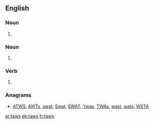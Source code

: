 ==English==

===Noun===
{{en-noun|tawses}}

# {{alternative spelling of|tawse|lang=en}}

===Noun===
{{head|en|noun plural form}}

# {{plural of|taw|lang=en}}

===Verb===
{{head|en|verb form}}

# {{en-third-person singular of|taw}}

===Anagrams===
* [[ATWS#English|ATWS]], [[AWTs#English|AWTs]], [[swat#English|swat]], [[Swat#English|Swat]], [[SWAT#English|SWAT]], [['twas#English|'twas]], [[TWAs#English|TWAs]], [[wast#English|wast]], [[wats#English|wats]], [[WSTA#English|WSTA]]


[[ar:taws]]
[[de:taws]]
[[fr:taws]]
